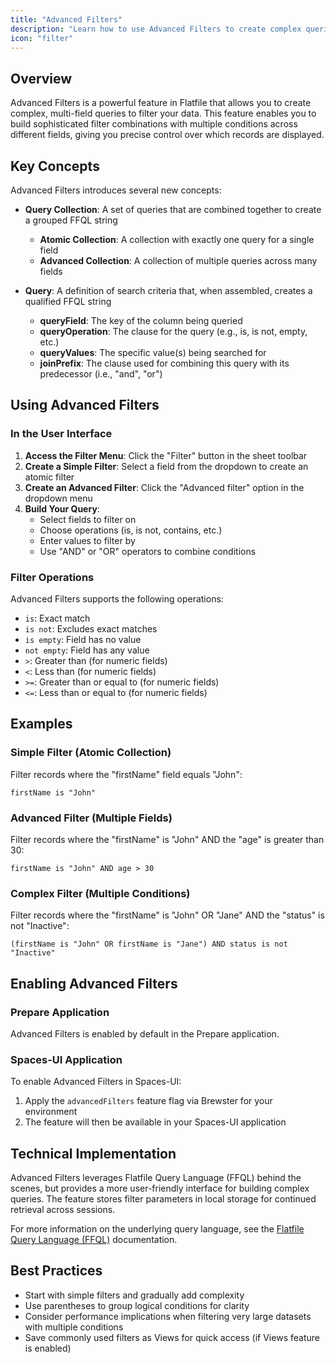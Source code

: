 ```yaml
---
title: "Advanced Filters"
description: "Learn how to use Advanced Filters to create complex queries in Flatfile Spaces"
icon: "filter"
---
```


<Snippet file="shared/dxpbanner.mdx" />

## Overview

Advanced Filters is a powerful feature in Flatfile that allows you to create complex, multi-field queries to filter your data. This feature enables you to build sophisticated filter combinations with multiple conditions across different fields, giving you precise control over which records are displayed.

## Key Concepts

Advanced Filters introduces several new concepts:

- **Query Collection**: A set of queries that are combined together to create a grouped FFQL string
  - **Atomic Collection**: A collection with exactly one query for a single field
  - **Advanced Collection**: A collection of multiple queries across many fields

- **Query**: A definition of search criteria that, when assembled, creates a qualified FFQL string
  - **queryField**: The key of the column being queried
  - **queryOperation**: The clause for the query (e.g., is, is not, empty, etc.)
  - **queryValues**: The specific value(s) being searched for
  - **joinPrefix**: The clause used for combining this query with its predecessor (i.e., "and", "or")

## Using Advanced Filters

### In the User Interface

1. **Access the Filter Menu**: Click the "Filter" button in the sheet toolbar
2. **Create a Simple Filter**: Select a field from the dropdown to create an atomic filter
3. **Create an Advanced Filter**: Click the "Advanced filter" option in the dropdown menu
4. **Build Your Query**:
   - Select fields to filter on
   - Choose operations (is, is not, contains, etc.)
   - Enter values to filter by
   - Use "AND" or "OR" operators to combine conditions

### Filter Operations

Advanced Filters supports the following operations:

- `is`: Exact match
- `is not`: Excludes exact matches
- `is empty`: Field has no value
- `not empty`: Field has any value
- `>`: Greater than (for numeric fields)
- `<`: Less than (for numeric fields)
- `>=`: Greater than or equal to (for numeric fields)
- `<=`: Less than or equal to (for numeric fields)

## Examples

### Simple Filter (Atomic Collection)

Filter records where the "firstName" field equals "John":

```
firstName is "John"
```

### Advanced Filter (Multiple Fields)

Filter records where the "firstName" is "John" AND the "age" is greater than 30:

```
firstName is "John" AND age > 30
```

### Complex Filter (Multiple Conditions)

Filter records where the "firstName" is "John" OR "Jane" AND the "status" is not "Inactive":

```
(firstName is "John" OR firstName is "Jane") AND status is not "Inactive"
```

## Enabling Advanced Filters

### Prepare Application

Advanced Filters is enabled by default in the Prepare application.

### Spaces-UI Application

To enable Advanced Filters in Spaces-UI:

1. Apply the `advancedFilters` feature flag via Brewster for your environment
2. The feature will then be available in your Spaces-UI application

## Technical Implementation

Advanced Filters leverages Flatfile Query Language (FFQL) behind the scenes, but provides a more user-friendly interface for building complex queries. The feature stores filter parameters in local storage for continued retrieval across sessions.

For more information on the underlying query language, see the [Flatfile Query Language (FFQL)](/learning-center/guides/flatfile_query_language) documentation.

## Best Practices

- Start with simple filters and gradually add complexity
- Use parentheses to group logical conditions for clarity
- Consider performance implications when filtering very large datasets with multiple conditions
- Save commonly used filters as Views for quick access (if Views feature is enabled)